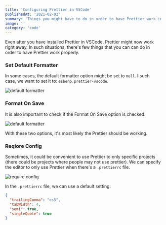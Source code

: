 ```yaml
---
title: 'Configuring Prettier in VSCode'
publishedAt: '2021-02-02'
summary: 'Things you might have to do in order to have Prettier work in VSCode properly.'
image: ''
category: 'code'
---
```


Even after you have installed Prettier in VSCode, Prettier might now work right away. In such situations, there's few things that you can can do in order to have Prettier work properly.

### Set Default Formatter

In some cases, the default formatter option might be set to `null`. I such case, we want to set it to: `esbenp.prettier-vscode`.

![default formatter](/static/images/configuring-prettier-in-vscode/default-formatter.png 'default formatter')

### Format On Save

It is also important to check if the Format On Save option is checked.

![default formatter](/static/images/configuring-prettier-in-vscode/format-on-save.png 'default formatter')

With these two options, it's most likely the Prettier should be working.

### Reqiore Config

Sometimes, it could be convenient to use Prettier to only specific projects (there could be projects where people may not use prettier). We can specify the editor to only use Prettier when there's a `.prettierrc` file.

![require config](/static/images/configuring-prettier-in-vscode/require-config.png 'require config')

In the `.prettierrc` file, we can use a default setting:

```json
{
  "trailingComma": "es5",
  "tabWidth": 4,
  "semi": true,
  "singleQuote": true
}
```
